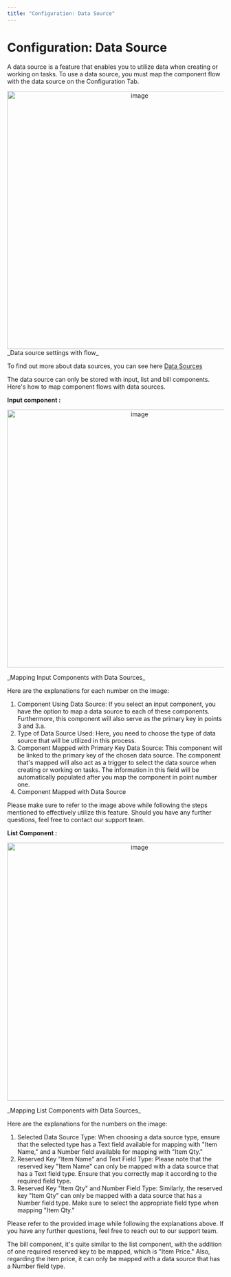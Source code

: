 ```yaml
---
title: "Configuration: Data Source"
---
```


# Configuration: Data Source

A data source is a feature that enables you to utilize data when creating or working on tasks. To use a data source, you must map the component flow with the data source on the Configuration Tab.

<div align="center">
  <img src="https://t3837933.p.clickup-attachments.com/t3837933/a08461d8-60a4-4898-be39-509ec70d949e/image.png" alt="image" width="600" />
</div> _Data source settings with flow_

To find out more about data sources, you can see here [Data Sources](https://doc.clickup.com/3837933/p/h/3n3zd-81962/aa00834626ae24f/3n3zd-95902)

The data source can only be stored with input, list and bill components. Here's how to map component flows with data sources.

**Input component :** <div align="center">
  <img src="https://t3837933.p.clickup-attachments.com/t3837933/2c013352-b9a9-40f1-8b6d-910bd701a732/image.png" alt="image" width="600" />
</div> _Mapping Input Components with Data Sources_

Here are the explanations for each number on the image:

1. Component Using Data Source: If you select an input component, you have the option to map a data source to each of these components. Furthermore, this component will also serve as the primary key in points 3 and 3.a.
2. Type of Data Source Used: Here, you need to choose the type of data source that will be utilized in this process.
3. Component Mapped with Primary Key Data Source: This component will be linked to the primary key of the chosen data source. The component that's mapped will also act as a trigger to select the data source when creating or working on tasks. The information in this field will be automatically populated after you map the component in point number one.
4. Component Mapped with Data Source

Please make sure to refer to the image above while following the steps mentioned to effectively utilize this feature. Should you have any further questions, feel free to contact our support team.

**List Component :** <div align="center">
  <img src="https://t3837933.p.clickup-attachments.com/t3837933/a98a59d6-30d1-460d-84ed-b4b461e03e35/image.png" alt="image" width="600" />
</div> _Mapping List Components with Data Sources_

Here are the explanations for the numbers on the image:

1. Selected Data Source Type: When choosing a data source type, ensure that the selected type has a Text field available for mapping with "Item Name," and a Number field available for mapping with "Item Qty."
2. Reserved Key "Item Name" and Text Field Type: Please note that the reserved key "Item Name" can only be mapped with a data source that has a Text field type. Ensure that you correctly map it according to the required field type.
3. Reserved Key "Item Qty" and Number Field Type: Similarly, the reserved key "Item Qty" can only be mapped with a data source that has a Number field type. Make sure to select the appropriate field type when mapping "Item Qty."

Please refer to the provided image while following the explanations above. If you have any further questions, feel free to reach out to our support team.

The bill component, it's quite similar to the list component, with the addition of one required reserved key to be mapped, which is "Item Price." Also, regarding the item price, it can only be mapped with a data source that has a Number field type.
